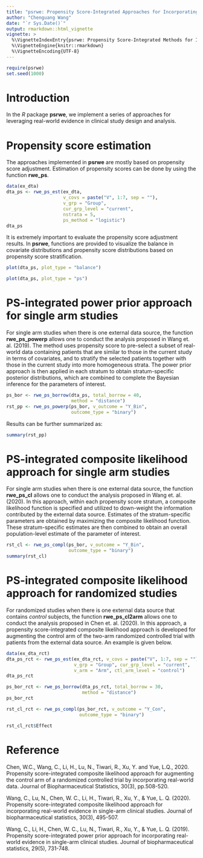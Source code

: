```yaml
---
title: "psrwe: Propensity Score-Integrated Approaches for Incorporating Real-World Evidence in Clinical Studies "
author: "Chenguang Wang"
date: "`r Sys.Date()`"
output: rmarkdown::html_vignette
vignette: >
  %\VignetteIndexEntry{psrwe: Propensity Score-Integrated Methods for Incorporating Real-World Evidence in Clinical Studies}
  %\VignetteEngine{knitr::rmarkdown}
  %\VignetteEncoding{UTF-8}
---
```



```r
require(psrwe)
set.seed(1000)
```

# Introduction

In the *R* package **psrwe**, we implement a series of approaches for leveraging
real-world evidence in clinical study design and analysis.

# Propensity score estimation

The approaches implemented in **psrwe** are mostly based on propensity score
adjustment. Estimation of propensity scores can be done by using the function
**rwe_ps**.

```r
data(ex_dta)
dta_ps <- rwe_ps_est(ex_dta,
                     v_covs = paste("V", 1:7, sep = ""),
                     v_grp = "Group",
                     cur_grp_level = "current",
                     nstrata = 5,
                     ps_method = "logistic")
dta_ps
```

It is extremely important to evaluate the propensity score adjustment results.
In **psrwe**, functions are provided to visualize the balance in covariate
distributions and propensity score distributions based on propensity score
stratification.

```r
plot(dta_ps, plot_type = "balance")
```

```r
plot(dta_ps, plot_type = "ps")
```

# PS-integrated power prior approach for single arm studies

For single arm studies when there is one external data source, the function
**rwe_ps_powerp** allows one to conduct the analysis proposed in Wang et. al.
(2019). The method uses propensity score to pre-select a subset of real-world
data containing patients that are similar to those in the current study in terms
of covariates, and to stratify the selected patients together with those in the
current study into more homogeneous strata. The power prior approach is then
applied in each stratum to obtain stratum-specific posterior distributions,
which are combined to complete the Bayesian inference for the parameters of
interest.

```r
ps_bor <- rwe_ps_borrow(dta_ps, total_borrow = 40,
                        method = "distance")
rst_pp <- rwe_ps_powerp(ps_bor, v_outcome = "Y_Bin",
                        outcome_type = "binary")
```

Results can be further summarized as:
```r
summary(rst_pp)
```

# PS-integrated composite likelihood approach for single arm studies

For single arm studies when there is one external data source, the function
**rwe_ps_cl** allows one to conduct the analysis proposed in Wang et. al.
(2020). In this approach, within each propensity score stratum, a composite
likelihood function is specified and utilized to down-weight the information
contributed by the external data source. Estimates of the stratum-specific
parameters are obtained by maximizing the composite likelihood function. These
stratum-specific estimates are then combined to obtain an overall
population-level estimate of the parameter of interest.

```r
rst_cl <- rwe_ps_compl(ps_bor, v_outcome = "Y_Bin",
                       outcome_type = "binary")
summary(rst_cl)
```

# PS-integrated composite likelihood approach for randomized studies

For randomized studies when there is one external data source that contains
*control* subjects, the function **rwe_ps_cl2arm** allows one to conduct the
analysis proposed in Chen et. al. (2020). In this approach, a propensity
score-integrated composite likelihood approach is developed for augmenting the
control arm of the two-arm randomized controlled trial with patients from
the external data source. An example is given below.

```r
data(ex_dta_rct)
dta_ps_rct <- rwe_ps_est(ex_dta_rct, v_covs = paste("V", 1:7, sep = ""),
                         v_grp = "Group", cur_grp_level = "current",
                         v_arm = "Arm", ctl_arm_level = "control")
dta_ps_rct

ps_bor_rct <- rwe_ps_borrow(dta_ps_rct, total_borrow = 30,
                            method = "distance")
ps_bor_rct

rst_cl_rct <- rwe_ps_compl(ps_bor_rct, v_outcome = "Y_Con",
                           outcome_type = "binary")

rst_cl_rct$Effect
```


# Reference

Chen, W.C., Wang, C., Li, H., Lu, N., Tiwari, R., Xu, Y. and Yue, L.Q., 2020.
Propensity score-integrated composite likelihood approach for augmenting the
control arm of a randomized controlled trial by incorporating real-world
data. Journal of Biopharmaceutical Statistics, 30(3), pp.508-520.

Wang, C., Lu, N., Chen, W. C., Li, H., Tiwari, R., Xu, Y., & Yue, L. Q.
(2020). Propensity score-integrated composite likelihood approach for
incorporating real-world evidence in single-arm clinical studies. Journal of
biopharmaceutical statistics, 30(3), 495-507.

Wang, C., Li, H., Chen, W. C., Lu, N., Tiwari, R., Xu, Y., & Yue, L. Q.
(2019). Propensity score-integrated power prior approach for incorporating
real-world evidence in single-arm clinical studies. Journal of
biopharmaceutical statistics, 29(5), 731-748.
